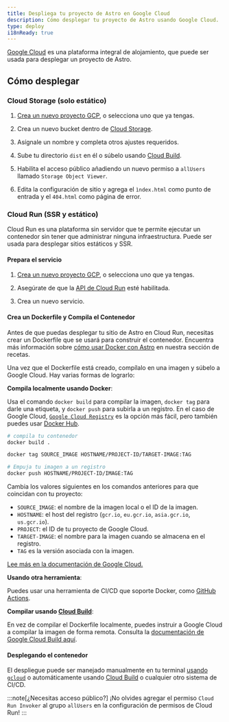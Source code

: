 ```yaml
---
title: Despliega tu proyecto de Astro en Google Cloud
description: Cómo desplegar tu proyecto de Astro usando Google Cloud.
type: deploy
i18nReady: true
---
```


[Google Cloud](https://cloud.google.com/?hl=es-419) es una plataforma integral de alojamiento, que puede ser usada para desplegar un proyecto de Astro.

## Cómo desplegar

### Cloud Storage (solo estático)

1. [Crea un nuevo proyecto GCP](https://console.cloud.google.com/projectcreate), o selecciona uno que ya tengas.

2. Crea un nuevo bucket dentro de [Cloud Storage](https://cloud.google.com/storage?hl=es-419).

3. Asígnale un nombre y completa otros ajustes requeridos.

4. Sube tu directorio `dist` en él o súbelo usando [Cloud Build](https://cloud.google.com/build?hl=es-419).

5. Habilita el acceso público añadiendo un nuevo permiso a `allUsers` llamado `Storage Object Viewer`.

6. Edita la configuración de sitio y agrega el `ìndex.html` como punto de entrada y el `404.html` como página de error.

### Cloud Run (SSR y estático)

Cloud Run es una plataforma sin servidor que te permite ejecutar un contenedor sin tener que administrar ninguna infraestructura. Puede ser usada para desplegar sitios estáticos y SSR.

#### Prepara el servicio

1. [Crea un nuevo proyecto GCP](https://console.cloud.google.com/projectcreate), o selecciona uno que ya tengas.

2. Asegúrate de que la [API de Cloud Run](https://console.cloud.google.com/apis/library/run.googleapis.com) esté habilitada.

3. Crea un nuevo servicio.

#### Crea un Dockerfile y Compila el Contenedor

Antes de que puedas desplegar tu sitio de Astro en Cloud Run, necesitas crear un Dockerfile que se usará para construir el contenedor. Encuentra más información sobre [cómo usar Docker con Astro](/es/recipes/docker/#creando-un-dockerfile) en nuestra sección de recetas.

Una vez que el Dockerfile está creado, compílalo en una imagen y súbelo a Google Cloud. Hay varias formas de lograrlo:

**Compila localmente usando Docker**:

Usa el comando `docker build` para compilar la imagen, `docker tag` para darle una etiqueta, y `docker push` para subirla a un registro. En el caso de Google Cloud, [`Google Cloud Registry`](https://cloud.google.com/container-registry/docs/pushing-and-pulling?hl=es-419#add-registry) es la opción más fácil, pero también puedes usar [Docker Hub](https://hub.docker.com/).

```bash
# compila tu contenedor
docker build .

docker tag SOURCE_IMAGE HOSTNAME/PROJECT-ID/TARGET-IMAGE:TAG

# Empuja tu imagen a un registro
docker push HOSTNAME/PROJECT-ID/IMAGE:TAG
```

Cambia los valores siguientes en los comandos anteriores para que coincidan con tu proyecto:

- `SOURCE_IMAGE`: el nombre de la imagen local o el ID de la imagen.
- `HOSTNAME`: el host del registro (`gcr.io`, `eu.gcr.io`, `asia.gcr.io`, `us.gcr.io`).
- `PROJECT`: el ID de tu proyecto de Google Cloud.
- `TARGET-IMAGE`: el nombre para la imagen cuando se almacena en el registro.
- `TAG` es la versión asociada con la imagen.


[Lee más en la documentación de Google Cloud.](https://cloud.google.com/container-registry/docs/pushing-and-pulling?hl=es-419)

**Usando otra herramienta**:

Puedes usar una herramienta de CI/CD que soporte Docker, como [GitHub Actions](https://github.com/marketplace/actions/push-to-gcr-github-action).

**Compilar usando [Cloud Build](https://cloud.google.com/build?hl=es-419)**:

En vez de compilar el Dockerfile localmente, puedes instruir a Google Cloud a compilar la imagen de forma remota. Consulta la [documentación de Google Cloud Build aquí](https://cloud.google.com/build/docs/build-push-docker-image).

#### Desplegando el contenedor

El despliegue puede ser manejado manualmente en tu terminal [usando `gcloud`](https://cloud.google.com/run/docs/deploying#service) o automáticamente usando [Cloud Build](https://cloud.google.com/build) o cualquier otro sistema de CI/CD.

:::note[¿Necesitas acceso público?]
¡No olvides agregar el permiso `Cloud Run Invoker` al grupo `allUsers` en la configuración de permisos de Cloud Run!
:::
